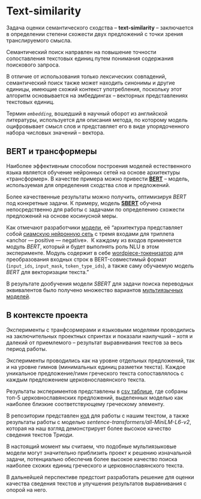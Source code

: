 # Text-similarity {#sec-about_txt_similarity}

Задача оценки семантического сходства – **text-similarity** – заключается в определении степени схожести двух предложений с точки зрения транслируемого смысла.

:::{.callout-note collapse="true" icon=false appearance=simple title='Подробнее про text-similarity'}
Семантический поиск направлен на повышение точности сопоставления текстовых единиц путем понимания содержания поискового запроса. 

В отличие от использования только лексических совпадений, семантический поиск также может находить синонимы и другие единицы, имеющие схожий контекст употребления, поскольку этот алгоритм основывается на эмбеддингах – векторных представлениях текстовых единиц. 

Термин *`embedding`*, вошедший в научный оборот из английской литературы, используется для описания метода, по которому модель оцифровывает смысл слов и представляет его в виде упорядоченного набора числовых значений – вектора.
:::

## BERT и трансформеры {#sec-about_bert}

Наиболее эффективным способом построения моделей естественного языка является обучение нейронных сетей на основе архитектуры «трансформер». В качестве примера можно привести [**BERT**](https://arxiv.org/abs/1810.04805) – модель, используемая для определения сходства слов и предложений.

Более качественные результаты можно получить, оптимизируя *BERT* под конкретные задачи. К примеру, модель [**SBERT**](https://arxiv.org/pdf/1908.10084.pdf) обучена непосредственно для работы с задачами по определению схожести предложений на основе косинусной меры.

Как отмечают разработчики [модели](https://habr.com/ru/companies/sberdevices/articles/527576/), её “архитектура представляет собой [сиамскую нейронную сеть](https://en.wikipedia.org/wiki/Siamese_neural_network) с тремя входами для триплета  «anchor — positive — negative».  К каждому из входов применяется модуль *BERT*, который и будет выполнять роль NLU в этом эксперименте. Модуль содержит в себе [wordpiece-токенизатор](https://paperswithcode.com/method/wordpiece) для преобразования входных строк в BERT-совместимый формат (`input_ids`, `input_mask`, `token_type_ids`), а также саму обучаемую модель *BERT* для векторизации текста.”

В результате дообучения модели *SBERT* для задачи поиска переводных эквивалентов было получено множество вариантов [мультиязычных моделей](https://huggingface.co/models?pipeline_tag=sentence-similarity&sort=downloads&search=multi).

## В контексте проекта {#sec-project_transformers}

Эксперименты с транфсормерами и языковыми моделями проводились на заключительных проектных спринтах и показали наилучший – хотя и далекий от приемлемого – результат выравнивания текстов за весь период работы.

:::{.callout-note collapse="true" icon=false appearance=simple title='Подробнее об экспериментах и результатах'}
Эксперименты проводились как на уровне отдельных предложений, так и на уровне гимнов (минимальных единиц разметки текста). Каждое уникальное предложение/гимн греческого текста сопоставлялось с каждым предложением церковнославянского текста. 

Результаты экспериментов представлены в [csv таблице](https://github.com/Drozhzhinastya/GSPC/tree/main/csv/sbert), где собраны топ-5 церковнославянских предложений, выделенных моделью как наиболее близкие соответствующему греческому элементу.
:::

В репозитории представлен [код](https://github.com/Drozhzhinastya/GSPC/blob/main/scripts/text-similarity/GSPC_sbert.ipynb) для работы с нашим текстом, а также результаты работы с моделью *sentence-transformers/all-MiniLM-L6-v2*, которая на наш взгляд демонстрирует более высокое качество сведения текстов Триоди.

:::{.callout-tip icon=false appearance=simple title='Перспективность для дальнейшей разработки'}
В настоящий момент мы считаем, что подобные мультиязыковые модели могут значительно приблизить проект к решению изначальной задачи, потенциально обеспечив более высокое качество поиска наиболее схожих единиц греческого и церковнославянского текста.

В дальнейшей перспективе предстоит разработать решение для оценки качества сведения текстов и улучшения результатов выравнивания с опорой на него.
:::